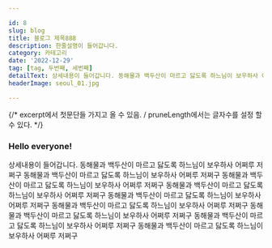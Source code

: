 ```yaml
---

id: 8
slug: blog
title: 블로그 제목888
description: 한줄설명이 들어갑니다.
category: 카테고리
date: '2022-12-29'
tag: [tag, 두번째, 세번째]
detailText: 상세내용이 들어갑니다. 동해물과 백두산이 마르고 닳도록 하느님이 보우하사 어쩌루 저쩌구 동해물과 백두산이 마르고 닳도록 하느님이 보우하사 어쩌루 저쩌구 동해물과 백두산이 마르고 닳도록 하느님이 보우하사 어쩌루 저쩌구 동해물과 백두산이 마르고 닳도록 하느님이 보우하사 어쩌루 저쩌구 동해물과 백두산이 마르고 닳도록 하느님이 보우하사 어쩌루 저쩌구 동해물과 백두산이 마르고 닳도록 하느님이 보우하사 어쩌루 저쩌구 동해물과 백두산이 마르고 닳도록 하느님이 보우하사 어쩌루 저쩌구 동해물과 백두산이 마르고 닳도록 하느님이 보우하사 어쩌루 저쩌구 동해물과 백두산이 마르고 닳도록 하느님이 보우하사 어쩌루 저쩌구 
headerImage: seoul_01.jpg

---
```


{/* excerpt에서 첫문단들 가지고 올 수 있음. / pruneLength에서는 글자수를 설정 할 수 있다. */}
### Hello everyone!

상세내용이 들어갑니다. 동해물과 백두산이 마르고 닳도록 하느님이 보우하사 어쩌루 저쩌구 동해물과 백두산이 마르고 닳도록 하느님이 보우하사 어쩌루 저쩌구 동해물과 백두산이 마르고 닳도록 하느님이 보우하사 어쩌루 저쩌구 동해물과 백두산이 마르고 닳도록 하느님이 보우하사 어쩌루 저쩌구 동해물과 백두산이 마르고 닳도록 하느님이 보우하사 어쩌루 저쩌구 동해물과 백두산이 마르고 닳도록 하느님이 보우하사 어쩌루 저쩌구 동해물과 백두산이 마르고 닳도록 하느님이 보우하사 어쩌루 저쩌구 동해물과 백두산이 마르고 닳도록 하느님이 보우하사 어쩌루 저쩌구 동해물과 백두산이 마르고 닳도록 하느님이 보우하사 어쩌루 저쩌구 
